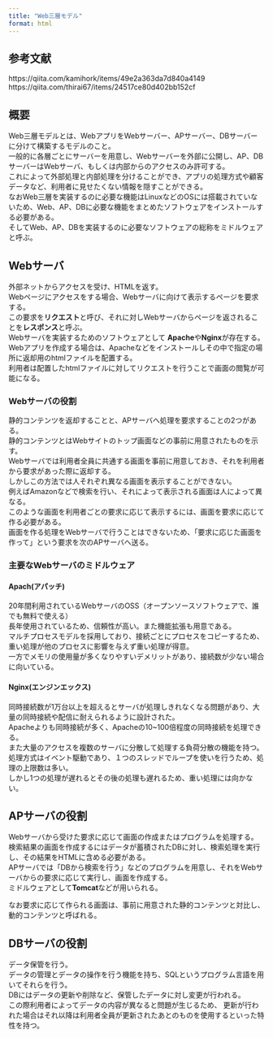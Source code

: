 ```yaml
---
title: "Web三層モデル"
format: html
---
```

## 参考文献

https://qiita.com/kamihork/items/49e2a363da7d840a4149
https://qiita.com/thirai67/items/24517ce80d402bb152cf

## 概要

Web三層モデルとは、WebアプリをWebサーバー、APサーバー、DBサーバーに分けて構築するモデルのこと。<br>
一般的に各層ごとにサーバーを用意し、Webサーバーを外部に公開し、AP、DBサーバーはWebサーバ、もしくは内部からのアクセスのみ許可する。<br>
これによって外部処理と内部処理を分けることができ、アプリの処理方式や顧客データなど、利用者に見せたくない情報を隠すことができる。<br>
なおWeb三層を実装するのに必要な機能はLinuxなどのOSには搭載されていないため、Web、AP、DBに必要な機能をまとめたソフトウェアをインストールする必要がある。<br>
そしてWeb、AP、DBを実装するのに必要なソフトウェアの総称をミドルウェアと呼ぶ。



## Webサーバ

外部ネットからアクセスを受け、HTMLを返す。<br>
Webページにアクセスをする場合、Webサーバに向けて表示するページを要求する。<br>
この要求を**リクエスト**と呼び、それに対しWebサーバからページを返されることを**レスポンス**と呼ぶ。<br>
Webサーバを実装するためのソフトウェアとして **Apache**や**Nginx**が存在する。<br>
Webアプリを作成する場合は、Apacheなどをインストールしその中で指定の場所に返却用のhtmlファイルを配置する。<br>
利用者は配置したhtmlファイルに対してリクエストを行うことで画面の閲覧が可能になる。<br>


### Webサーバの役割

静的コンテンツを返却することと、APサーバへ処理を要求することの2つがある。<br>
静的コンテンツとはWebサイトのトップ画面などの事前に用意されたものを示す。<br>
Webサーバでは利用者全員に共通する画面を事前に用意しておき、それを利用者から要求があった際に返却する。<br>
しかしこの方法では人それぞれ異なる画面を表示することができない。<br>
例えばAmazonなどで検索を行い、それによって表示される画面は人によって異なる。<br>
このような画面を利用者ごとの要求に応じて表示するには、画面を要求に応じて作る必要がある。<br>
画面を作る処理をWebサーバで行うことはできないため、「要求に応じた画面を作って」という要求を次のAPサーバへ送る。<br>


### 主要なWebサーバのミドルウェア

#### Apach(アパッチ)

20年間利用されているWebサーバのOSS（オープンソースソフトウェアで、誰でも無料で使える）<br>
長年使用されているため、信頼性が高い。また機能拡張も用意である。<br>
マルチプロセスモデルを採用しており、接続ごとにプロセスをコピーするため、重い処理が他のプロセスに影響を与えず重い処理が得意。<br>
一方でメモリの使用量が多くなりやすいデメリットがあり、接続数が少ない場合に向いている。<br>

#### Nginx(エンジンエックス)

同時接続数が1万台以上を超えるとサーバが処理しきれなくなる問題があり、大量の同時接続や配信に耐えられるように設計された。<br>
Apacheよりも同時接続が多く、Apacheの10~100倍程度の同時接続を処理できる。<br>
また大量のアクセスを複数のサーバに分散して処理する負荷分散の機能を持つ。<br>
処理方式はイベント駆動であり、１つのスレッドでループを使いを行うため、処理の上限数は多い。<br>
しかし1つの処理が遅れるとその後の処理も遅れるため、重い処理には向かない。

## APサーバの役割

Webサーバから受けた要求に応じて画面の作成またはプログラムを処理する。<br>
検索結果の画面を作成するにはデータが蓄積されたDBに対し、検索処理を実行し、その結果をHTMLに含める必要がある。<br>
APサーバでは「DBから検索を行う」などのプログラムを用意し、それをWebサーバからの要求に応じて実行し、画面を作成する。<br>
ミドルウェアとして**Tomcat**などが用いられる。<br>

なお要求に応じて作られる画面は、事前に用意された静的コンテンツと対比し、動的コンテンツと呼ばれる。

## DBサーバの役割

データ保管を行う。<br>
データの管理とデータの操作を行う機能を持ち、SQLというプログラム言語を用いてそれらを行う。<br>
DBにはデータの更新や削除など、保管したデータに対し変更が行われる。<br>
この際利用者によってデータの内容が異なると問題が生じるため、
更新が行われた場合はそれ以降は利用者全員が更新されたあとのものを使用するといった特性を持つ。